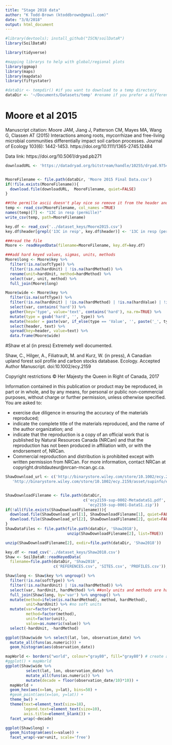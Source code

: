 ```yaml
---
title: "Stage 2018 data"
author: "K Todd-Brown (ktoddbrown@gmail.com)"
date: "3/8/2018"
output: html_document
---
```


```r

#library(devtools); install_github("ISCN/soilDataR")
library(SoilDataR)

library(tidyverse)

#mapping librarys to help with global/regional plots
library(ggmap)
library(maps)
library(mapdata)
library(fiftystater)

#dataDir <- tempdir() #if you want to download to a temp directory
dataDir <- '~/Documents/Datasets/temp' #rename if you prefer a different local director
```

# Moore et al 2015
 
 Manuscript citation: Moore JAM, Jiang J, Patterson CM, Mayes MA, Wang G, Classen AT (2015) Interactions among roots, mycorrhizae and free-living microbial communities differentially impact soil carbon processes. Journal of Ecology 103(6): 1442-1453. https://doi.org/10.1111/1365-2745.12484
 
 Data link: https://doi.org/10.5061/dryad.pb271
 
```r
downloadURL <- 'https://datadryad.org/bitstream/handle/10255/dryad.97546/Moore%202015%20Final%20Data.csv?sequence=1'


MooreFilename <- file.path(dataDir, 'Moore 2015 Final Data.csv')
if(!file.exists(MooreFilename)){
  download.file(downloadURL,  MooreFilename, quiet=FALSE)
}

##the permille ascii doesn't play nice so remove it from the header and key
temp <- read_csv(MooreFilename, col_names =TRUE)
names(temp)[7] <- "13C in resp (permille)"
write_csv(temp, path=MooreFilename)

key.df <- read_csv('../dataset_keys/Moore2015.csv')
key.df$header[grepl('13C in resp', key.df$header)] <- '13C in resp (permille)'

###read the file
Moore <- readKeyedData(filename=MooreFilename, key.df=key.df)

###add hard keyed values, sigmas, units, methods
Moore$long <- Moore$key %>% 
  filter(!is.na(softType)) %>%
  filter(!is.na(hardUnit) | !is.na(hardMethod)) %>%
  rename(unit=hardUnit, method=hardMethod) %>%
  select(var, unit, method) %>%
  full_join(Moore$long)

Moore$wide <- Moore$key %>% 
  filter(is.na(softType)) %>%
  filter(!is.na(hardUnit) | !is.na(hardMethod) | !is.na(hardValue) | !is.na(hardSigma)) %>%
  select(var, contains('hard')) %>%
  gather(key='type', value='text', contains('hard'), na.rm=TRUE) %>%
  mutate(type = gsub('hard', '', type)) %>%
  mutate(header = paste(var, if_else(type == 'Value', '', paste('_', type, sep='')), sep='')) %>%
  select(header, text) %>%
  spread(key=header, value=text) %>%
  data.frame(Moore$wide)
```

#Shaw et al (in press)
Extremely well documented.

Shaw, C., Hilger, A., Filiatrault, M. and Kurz, W. (in press), A Canadian upland forest soil profile and carbon stocks database. Ecology. Accepted Author Manuscript. doi:10.1002/ecy.2159

Copyright restrictions
© Her Majesty the Queen in Right of Canada, 2017

Information contained in this publication or product may be reproduced, in part or in whole, and by any means, for personal or public non-commercial purposes, without charge or further permission, unless otherwise specified.
You are asked to:

-  exercise due diligence in ensuring the accuracy of the materials reproduced;
-  indicate the complete title of the materials reproduced, and the name of the author organization; and
-  indicate that the reproduction is a copy of an official work that is published by Natural Resources Canada (NRCan) and that the reproduction has not been produced in affiliation with, or with the endorsement of, NRCan.
-  Commercial reproduction and distribution is prohibited except with written permission from NRCan. For more information, contact NRCan at copyright.droitdauteur@nrcan-rncan.gc.ca.

```r
ShawDownload_url <- c('http://binarystore.wiley.com/store/10.1002/ecy.2159/asset/supinfo/ecy2159-sup-0002-MetadataS1.pdf?v=1&s=1b267bc2e7bbafc52b12a9e522033fa590445713', 
   'http://binarystore.wiley.com/store/10.1002/ecy.2159/asset/supinfo/ecy2159-sup-0001-DataS1.zip?v=1&s=f95f40084248b880723282404305327c0aa95aeb')


ShawDownloadFilename <- file.path(dataDir, 
                                  c('ecy2159-sup-0002-MetadataS1.pdf',
                                    'ecy2159-sup-0001-DataS1.zip'))
if(!all(file.exists(ShawDownloadFilename))){
  download.file(ShawDownload_url[1], ShawDownloadFilename[1], quiet=FALSE)
  download.file(ShawDownload_url[2], ShawDownloadFilename[2], quiet=FALSE)
}
ShawDataFiles <- file.path(file.path(dataDir, 'Shaw2018'),
                           unzip(ShawDownloadFilename[2], list=TRUE))

unzip(ShawDownloadFilename[2], exdir=file.path(dataDir, 'Shaw2018'))

key.df <- read_csv('../dataset_keys/Shaw2018.csv')
Shaw <- SoilDataR::readKeyedData(
  filename=file.path(dataDir, 'Shaw2018',
                     c('REFERENCES.csv', 'SITES.csv', 'PROFILES.csv')), key.df=key.df)

Shaw$long <- Shaw$key %>% ungroup() %>%
  filter(!is.na(softType)) %>%
  filter(!is.na(hardUnit) | !is.na(hardMethod)) %>%
  select(var, hardUnit, hardMethod) %>% ##only units and methods are hard in Shaw2018
  full_join(Shaw$long, by='var') %>% ungroup() %>%
  mutate(method=ifelse(is.na(hardMethod), method, hardMethod),
         unit=hardUnit) %>% #no soft units
  mutate(var=factor(var), 
         method=factor(method), 
         unit=factor(unit),
         value=as.numeric(value)) %>%
  select(-hardUnit, -hardMethod)

ggplot(Shaw$wide %>% select(lat, lon, observation_date) %>%
  mutate_all(funs(as.numeric))) +
  geom_histogram(aes(observation_date))

mapWorld <- borders("world", colour="gray80", fill="gray80") # create a layer of borders
#ggplot() + mapWorld
ggplot(Shaw$wide %>% 
         select(lat, lon, observation_date) %>%
         mutate_all(funs(as.numeric)) %>%
         mutate(decade = floor(observation_date/10)*10)) +
  mapWorld + 
  geom_hex(aes(x=lon, y=lat), bins=50) + 
  #geom_point(aes(x=lon, y=lat)) +
  theme_bw() +
  theme(text=element_text(size=18),
        legend.text=element_text(size=10),
        axis.title=element_blank()) +
  facet_wrap(~decade)

ggplot(Shaw$long) +
  geom_histogram(aes(x=value)) +
  facet_wrap(~var+unit, scale='free')
```
